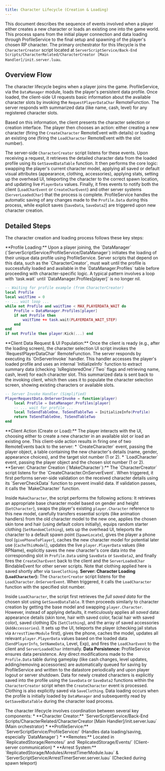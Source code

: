 ```yaml
---
title: Character Lifecycle (Creation & Loading)
---
```


This document describes the sequence of events involved when a player either creates a new character or loads an existing one into the game world. This process spans from the initial player connection and data loading through ProfileService to the final setup and spawning of the player's chosen RP character. The primary orchestrator for this lifecycle is the `CharacterCreator` script located at `ServerScriptService/Back-End Scripts/CharacterRelated/CharacterCreator [Main Handler]/init.server.luau`.

## Overview Flow

The character lifecycle begins when a player joins the game. ProfileService, via the `DataManager` module, loads the player's persistent data profile. Once loaded, the client-side UI requests basic information about the available character slots by invoking the `RequestPlayerDataChar` RemoteFunction. The server responds with summarized data (like name, cash, level) for any registered character slots.

Based on this information, the client presents the character selection or creation interface. The player then chooses an action: either creating a new character (firing the `CreateCharacter` RemoteEvent with details) or loading an existing one (firing the `LoadCharacter` RemoteEvent with the slot number).

The server-side `CharacterCreator` script listens for these events. Upon receiving a request, it retrieves the detailed character data from the loaded profile using its `GetSavedDataTable` function. It then performs the core logic: swapping the player's current character model, applying all saved or default visual attributes (appearance, clothing, accessories), applying stats, setting up the overhead UI, teleporting the character to the correct spawn location, and updating live `PlayerData` values. Finally, it fires events to notify both the client (`LoadCharEvent` or `CreateCharEvent`) and other server systems (`ServerLoadedChar`) that the process is complete. ProfileService handles the automatic saving of any changes made to the `Profile.Data` during this process, while explicit saves (`SaveData`, `SaveData2`) are triggered upon new character creation.

## Detailed Steps

The character creation and loading process follows these key steps:

<Steps>
<Step>
**Profile Loading:** Upon a player joining, the `DataManager` (`ServerScriptService/ProfileService/DataManager`) initiates the loading of their unique data profile using ProfileService. Server scripts that depend on this data, such as the `CharacterCreator`, must wait until the profile is successfully loaded and available in the `DataManager.Profiles` table before proceeding with character-specific logic. A typical pattern involves a loop with `task.wait` until `DataManager.Profiles[player]` is no longer nil.

```lua
-- Waiting for profile example (from CharacterCreator)
local Profile
local waitTime = 0
-- ... wait loop ...
while not Profile and waitTime < MAX_PLAYERDATA_WAIT do
    Profile = DataManager.Profiles[player]
    if not Profile then
        waitTime += task.wait(PLAYERDATA_WAIT_STEP)
    end
end
if not Profile then player:Kick(...) end
```
</Step>
<Step>
**Client Data Request & UI Population:** Once the client is ready (e.g., after the loading screen), the character selection UI script invokes the `RequestPlayerDataChar` RemoteFunction. The server responds by executing its `OnServerInvoke` handler. This handler accesses the player's loaded profile and uses an internal `InitializeInfo` function to extract summary data (checking `IsRegisteredOne`/`Two` flags and retrieving name, cash, level) for each character slot. This summarized data is sent back to the invoking client, which then uses it to populate the character selection screen, showing existing characters or available slots.

```lua
-- Server Invoke Handler (Simplified)
PlayerRequestData.OnServerInvoke = function(player)
    local Profile = DataManager.Profiles[player]
    -- ... wait for profile ...
    local ToSendTableOne, ToSendTableTwo = InitializeInfo(Profile)
    return ToSendTableOne, ToSendTableTwo
end
```
</Step>
<Step>
**Client Action (Create or Load):** The player interacts with the UI, choosing either to create a new character in an available slot or load an existing one. This client-side action results in firing one of two RemoteEvents back to the server:
*   `CreateCharacter` event, passing the player object, a table containing the new character's details (name, gender, appearance choices), and the target slot number (1 or 2).
*   `LoadCharacter` event, passing the player object and the chosen slot number (1 or 2).
</Step>
<Step>
**Server: Character Creation (`MakeCharacter`):** The `CharacterCreator` script listens for the `CreateCharacter.OnServerEvent`. When triggered, it first performs server-side validation on the received character details using its `ServerCheckData` function to prevent invalid data. If validation passes, it calls the `MakeCharacter` function.

Inside `MakeCharacter`, the script performs the following actions: It retrieves an appropriate base character model based on gender and height (`GetCharacter`), swaps the player's existing `player.Character` reference to this new model, carefully transfers essential scripts (like animation handlers) from the old character model to the new one, applies the chosen skin tone and hair (using default colors initially), equips random starter clothing (`SetRandomClothing`), sets up the overhead UI, teleports the character to a default spawn point (`SpawnLocate`), gives the player a phone tool (`givePhoneToPlayer`), caches the new character model for potential later use (`CacheThisModel`), updates the live `player.PlayerData` values (like RPName), explicitly saves the new character's core data into the corresponding slot in `Profile.Data` using `SaveData` or `SaveData2`, and finally fires the `CreateCharEvent` back to the client and the `ServerLoadedChar` BindableEvent for other server scripts. Note that clothing applied here is saved shortly after via `SaveClothing`.
</Step>
<Step>
**Server: Character Loading (`LoadCharacter`):** The `CharacterCreator` script listens for the `LoadCharacter.OnServerEvent`. When triggered, it calls the `LoadCharacter` function with the specified slot number.

Inside `LoadCharacter`, the script first retrieves the *full saved data* for the chosen slot using `GetSavedDataTable`. It then proceeds similarly to character creation by getting the base model and swapping `player.Character`. However, instead of applying defaults, it meticulously applies all *saved* data: appearance details (skin tone, hair with saved color, facial hair with saved color), saved clothing IDs (`SetClothing`), and the array of saved accessories (`AddAccessories`). It sets up the UI, teleports the player (checking jail status via `ArrestTimerModule` first), gives the phone, caches the model, updates all relevant `player.PlayerData` values based on the loaded data (`SendPlayerInfo`, `SetNameData`, Level, Exp), and fires the `LoadCharEvent` to the client and `ServerLoadedChar` internally.
</Step>
<Step>
**Data Persistence:** ProfileService ensures data persistence. Any direct modifications made to the `Profile.Data` table during gameplay (like cash changes, level updates, adding/removing accessories) are automatically queued for saving by ProfileService and written to the datastore periodically and upon player logout or server shutdown. Data for newly created characters is explicitly saved into the profile using the `SaveData` or `SaveData2` functions within the `CharacterCreator` script when the `CreateCharacter` event is processed. Clothing is also explicitly saved via `SaveClothing`. Data loading occurs when the profile is initially loaded by `DataManager` and subsequently read by `GetSavedDataTable` during the character load process.
</Step>
</Steps>

<Callout title="Key Scripts & Modules">
The character lifecycle involves coordination between several key components:
*   **Character Creator:** `ServerScriptService/Back-End Scripts/CharacterRelated/CharacterCreator [Main Handler]/init.server.luau` (Main orchestrator)
*   **ProfileService:** `ServerScriptService/ProfileService/` (Handles data loading/saving, especially `DataManager`)
*   **Remotes:** Located in `ReplicatedStorage/Remotes/` and `ReplicatedStorage/Events/` (Client-server communication)
*   **Arrest System:** `ReplicatedStorage/Modules/ArrestTimerModule.luau` & `ServerScriptService/ArrestTimerServer.server.luau` (Checked during spawn teleport)
</Callout>